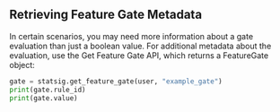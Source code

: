 ## Retrieving Feature Gate Metadata

In certain scenarios, you may need more information about a gate evaluation than just a boolean value. For additional metadata about the evaluation, use the Get Feature Gate API, which returns a FeatureGate object:

```python
gate = statsig.get_feature_gate(user, "example_gate")
print(gate.rule_id)
print(gate.value)
```
